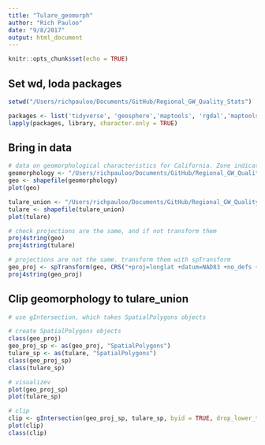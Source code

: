 ```yaml
---
title: "Tulare_geomorph"
author: "Rich Pauloo"
date: "9/8/2017"
output: html_document
---
```


```r
knitr::opts_chunk$set(echo = TRUE)
```

## Set wd, loda packages
```r
setwd("/Users/richpauloo/Documents/GitHub/Regional_GW_Quality_Stats")

packages <- list('tidyverse', 'geosphere','maptools', 'rgdal','maptools','spdplyr','raster', 'polyclip', 'broom', 'sp', 'rgeos')
lapply(packages, library, character.only = TRUE)
```

## Bring in data
```r
# data on geomorphological characteristics for California. Zone indicates geomorphology
geomorphology <- "/Users/richpauloo/Documents/GitHub/Regional_GW_Quality_Stats/geomorphology/geomorphology.shp"
geo <- shapefile(geomorphology)
plot(geo)

tulare_union <- "/Users/richpauloo/Documents/GitHub/Regional_GW_Quality_Stats/tulare_union.shp"
tulare <- shapefile(tulare_union)
plot(tulare)

# check projections are the same, and if not transform them
proj4string(geo)
proj4string(tulare)

# projections are not the same. transform them with spTransform
geo_proj <- spTransform(geo, CRS("+proj=longlat +datum=NAD83 +no_defs +ellps=GRS80 +towgs84=0,0,0"))
proj4string(geo_proj)

```

## Clip geomorphology to tulare_union
```r
# use gIntersection, which takes SpatialPolygons objects

# create SpatialPolygons objects
class(geo_proj)
geo_proj_sp <- as(geo_proj, "SpatialPolygons")
tulare_sp <- as(tulare, "SpatialPolygons")
class(geo_proj_sp)
class(tulare_sp)

# visualizev 
plot(geo_proj_sp)
plot(tulare_sp)

# clip
clip <- gIntersection(geo_proj_sp, tulare_sp, byid = TRUE, drop_lower_td = TRUE)
plot(clip)
class(clip)


```

